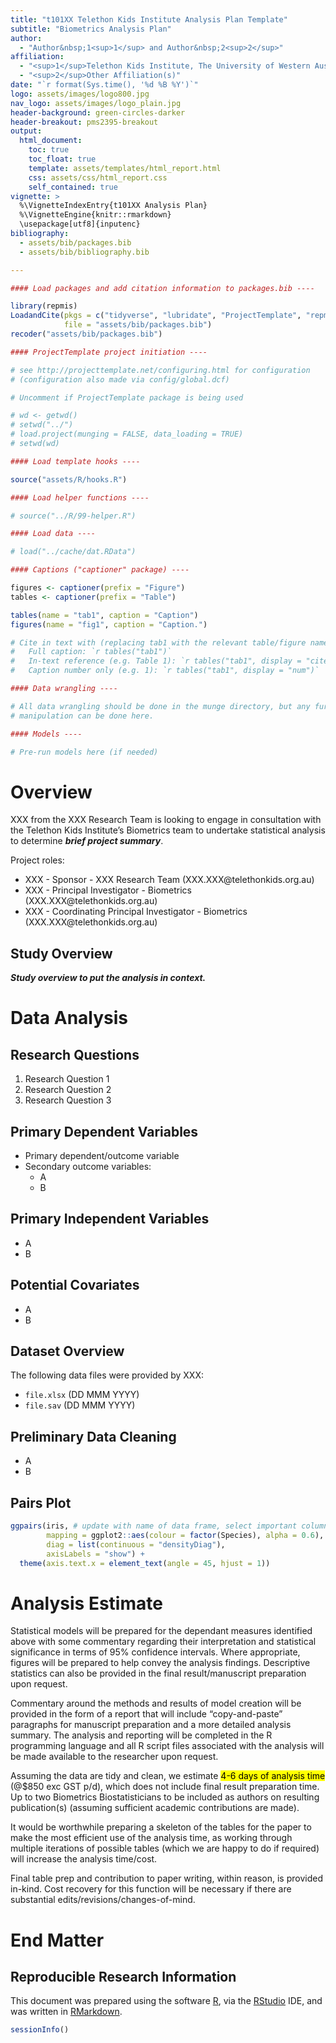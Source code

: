 ```yaml
---
title: "t101XX Telethon Kids Institute Analysis Plan Template"
subtitle: "Biometrics Analysis Plan"
author:
  - "Author&nbsp;1<sup>1</sup> and Author&nbsp;2<sup>2</sup>"
affiliation:
  - "<sup>1</sup>Telethon Kids Institute, The University of Western Australia, Perth, Western Australia, Australia"
  - "<sup>2</sup>Other Affiliation(s)"
date: "`r format(Sys.time(), '%d %B %Y')`"
logo: assets/images/logo800.jpg
nav_logo: assets/images/logo_plain.jpg
header-background: green-circles-darker
header-breakout: pms2395-breakout
output:
  html_document:
    toc: true
    toc_float: true
    template: assets/templates/html_report.html
    css: assets/css/html_report.css
    self_contained: true
vignette: >
  %\VignetteIndexEntry{t101XX Analysis Plan}
  %\VignetteEngine{knitr::rmarkdown}
  \usepackage[utf8]{inputenc}
bibliography:
  - assets/bib/packages.bib
  - assets/bib/bibliography.bib

---
```


```r
#### Load packages and add citation information to packages.bib ----

library(repmis)
LoadandCite(pkgs = c("tidyverse", "lubridate", "ProjectTemplate", "repmis", "biometrics", "knitr", "kableExtra", "broom", "GGally", "captioner"),
            file = "assets/bib/packages.bib")
recoder("assets/bib/packages.bib")

#### ProjectTemplate project initiation ----

# see http://projecttemplate.net/configuring.html for configuration
# (configuration also made via config/global.dcf)

# Uncomment if ProjectTemplate package is being used

# wd <- getwd()
# setwd("../")
# load.project(munging = FALSE, data_loading = TRUE)
# setwd(wd)

#### Load template hooks ----

source("assets/R/hooks.R")

#### Load helper functions ----

# source("../R/99-helper.R")

#### Load data ----

# load("../cache/dat.RData")

#### Captions ("captioner" package) ----

figures <- captioner(prefix = "Figure")
tables <- captioner(prefix = "Table")

tables(name = "tab1", caption = "Caption")
figures(name = "fig1", caption = "Caption.")

# Cite in text with (replacing tab1 with the relevant table/figure name:
#   Full caption: `r tables("tab1")`
#   In-text reference (e.g. Table 1): `r tables("tab1", display = "cite")`
#   Caption number only (e.g. 1): `r tables("tab1", display = "num")`

#### Data wrangling ----

# All data wrangling should be done in the munge directory, but any further data
# manipulation can be done here.

#### Models ----

# Pre-run models here (if needed)

```

# Overview

XXX from the XXX Research Team is looking to engage in consultation with the Telethon Kids Institute's Biometrics team to undertake statistical analysis to determine ***brief project summary***.

Project roles:

* XXX - Sponsor - XXX Research Team (XXX.XXX@telethonkids.org.au)
* XXX - Principal Investigator - Biometrics (XXX.XXX@telethonkids.org.au)
* XXX - Coordinating Principal Investigator - Biometrics (XXX.XXX@telethonkids.org.au)

## Study Overview

***Study overview to put the analysis in context.***

# Data Analysis

## Research Questions

1. Research Question 1
2. Research Question 2
3. Research Question 3

## Primary Dependent Variables

* Primary dependent/outcome variable
* Secondary outcome variables:
  - A
  - B
   
## Primary Independent Variables

* A
* B

## Potential Covariates

* A
* B

## Dataset Overview

The following data files were provided by XXX:

* <code>file.xlsx</code> (DD MMM YYYY)
* <code>file.sav</code> (DD MMM YYYY)

## Preliminary Data Cleaning

* A
* B

## Pairs Plot
 
```r
ggpairs(iris, # update with name of data frame, select important columns
        mapping = ggplot2::aes(colour = factor(Species), alpha = 0.6),
        diag = list(continuous = "densityDiag"),
        axisLabels = "show") +
  theme(axis.text.x = element_text(angle = 45, hjust = 1))

```

# Analysis Estimate

Statistical models will be prepared for the dependant measures identified above with some commentary regarding their interpretation and statistical significance in terms of 95% confidence intervals. Where appropriate, figures will be prepared  to help convey the analysis findings. Descriptive statistics can also be provided in the final result/manuscript preparation upon request.

Commentary around the methods and results of model creation will be provided in the form of a report that will include "copy-and-paste" paragraphs for manuscript preparation and a more detailed analysis summary. The analysis and reporting will be completed in the R programming language and all R script files associated with the analysis will be made available to the researcher upon request.

Assuming the data are tidy and clean, we estimate <mark>4-6 days of analysis time</mark> (@$850 exc GST p/d), which does not include final result preparation time. Up to two Biometrics Biostatisticians to be included as authors on resulting publication(s) (assuming sufficient academic contributions are made).

It would be worthwhile preparing a skeleton of the tables for the paper to make the most efficient use of the analysis time, as working through multiple iterations of possible tables (which we are happy to do if required) will increase the analysis time/cost.

Final table prep and contribution to paper writing, within reason, is provided in-kind. Cost recovery for this function will be necessary if there are substantial edits/revisions/changes-of-mind.

# End Matter

## Reproducible Research Information

This document was prepared using the software [R](https://www.r-project.org/), via the [RStudio](https://www.rstudio.com/) IDE, and was written in [RMarkdown](https://rmarkdown.rstudio.com/).

```r
sessionInfo()

```
